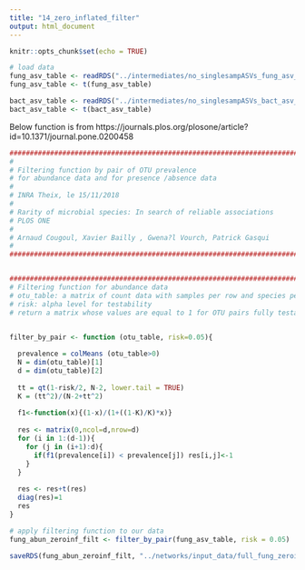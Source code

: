 ```yaml
---
title: "14_zero_inflated_filter"
output: html_document
---
```


```r
knitr::opts_chunk$set(echo = TRUE)
```

```r
# load data
fung_asv_table <- readRDS("../intermediates/no_singlesampASVs_fung_asv_table.rds")
fung_asv_table <- t(fung_asv_table)

bact_asv_table <- readRDS("../intermediates/no_singlesampASVs_bact_asv_table.rds")
bact_asv_table <- t(bact_asv_table)

```

Below function is from https://journals.plos.org/plosone/article?id=10.1371/journal.pone.0200458

```r
##############################################################################################
# 
# Filtering function by pair of OTU prevalence 
# for abundance data and for presence /absence data
#
# INRA Theix, le 15/11/2018
# 
# Rarity of microbial species: In search of reliable associations
# PLOS ONE
# 
# Arnaud Cougoul, Xavier Bailly , Gwena?l Vourch, Patrick Gasqui
#
##############################################################################################


##############################################################################################
# Filtering function for abundance data
# otu_table: a matrix of count data with samples per row and species per column
# risk: alpha level for testability
# return a matrix whose values are equal to 1 for OTU pairs fully testable and 0 if not.


filter_by_pair <- function (otu_table, risk=0.05){
  
  prevalence = colMeans (otu_table>0)
  N = dim(otu_table)[1]
  d = dim(otu_table)[2]
  
  tt = qt(1-risk/2, N-2, lower.tail = TRUE)
  K = (tt^2)/(N-2+tt^2)
  
  f1<-function(x){(1-x)/(1+((1-K)/K)*x)}
  
  res <- matrix(0,ncol=d,nrow=d)
  for (i in 1:(d-1)){
    for (j in (i+1):d){
      if(f1(prevalence[i]) < prevalence[j]) res[i,j]<-1
    }
  } 
  
  res <- res+t(res)
  diag(res)=1
  res
}

```

```r
# apply filtering function to our data
fung_abun_zeroinf_filt <- filter_by_pair(fung_asv_table, risk = 0.05)

saveRDS(fung_abun_zeroinf_filt, "../networks/input_data/full_fung_zeroinf_filtered.rds")

```










